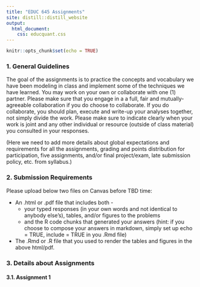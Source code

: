 ```yaml
---
title: "EDUC 645 Assignments"
site: distill::distill_website
output:
  html_document:
    css: educquant.css
---
```


```r
knitr::opts_chunk$set(echo = TRUE)
```

### 1. General Guidelines

The goal of the assignments is to practice the concepts and vocabulary we have been modeling in class and implement some of the techniques we have learned. You may work on your own or collaborate with one (1) partner. Please make sure that you engage in a a full, fair and mutually-agreeable collaboration if you do choose to collaborate. If you do collaborate, you should plan, execute and write-up your analyses together, not simply divide the work. Please make sure to indicate clearly when your work is joint and any other individual or resource (outside of class material) you consulted in your responses.

(Here we need to add more details about global expectations and requirements for all the assignments, grading and points distribution for participation, five assignments, and/or final project/exam, late submission policy, etc. from syllabus.)

### 2. Submission Requirements

Please upload below two files on Canvas before TBD time:  

 * An .html or .pdf file that includes both - 
   + your typed responses (in your own words and not identical to anybody else's), tables, and/or figures to the problems  
   + and the R code chunks that generated your answers (hint: if you choose to compose your answers in markdown, simply set up echo = TRUE, include = TRUE in you .Rmd file)  
   
 * The .Rmd or .R file that you used to render the tables and figures in the above html/pdf. 

### 3. Details about Assignments

#### 3.1. Assignment 1







